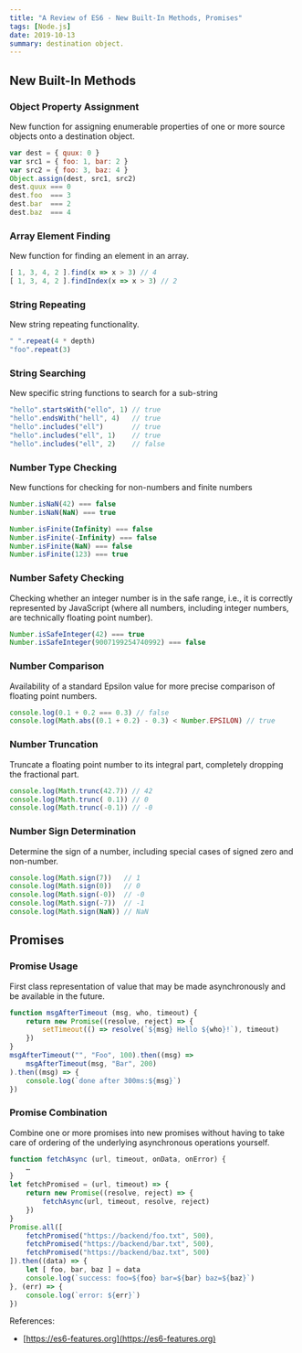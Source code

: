 ```yaml
---
title: "A Review of ES6 - New Built-In Methods, Promises"
tags: [Node.js]
date: 2019-10-13
summary: destination object.
---
```


## New Built-In Methods

### Object Property Assignment

New function for assigning enumerable properties of one or more source objects onto a
destination object.

```javascript
var dest = { quux: 0 }
var src1 = { foo: 1, bar: 2 }
var src2 = { foo: 3, baz: 4 }
Object.assign(dest, src1, src2)
dest.quux === 0
dest.foo  === 3
dest.bar  === 2
dest.baz  === 4
```

### Array Element Finding

New function for finding an element in an array.

```javascript
[ 1, 3, 4, 2 ].find(x => x > 3) // 4
[ 1, 3, 4, 2 ].findIndex(x => x > 3) // 2
```

### String Repeating

New string repeating functionality.

```javascript
" ".repeat(4 * depth)
"foo".repeat(3)
```

### String Searching

New specific string functions to search for a sub-string

```javascript
"hello".startsWith("ello", 1) // true
"hello".endsWith("hell", 4)   // true
"hello".includes("ell")       // true
"hello".includes("ell", 1)    // true
"hello".includes("ell", 2)    // false
```

### Number Type Checking

New functions for checking for non-numbers and finite numbers

```javascript
Number.isNaN(42) === false
Number.isNaN(NaN) === true

Number.isFinite(Infinity) === false
Number.isFinite(-Infinity) === false
Number.isFinite(NaN) === false
Number.isFinite(123) === true
```

### Number Safety Checking

Checking whether an integer number is in the safe range, i.e., it is correctly represented
by JavaScript (where all numbers, including integer numbers, are technically floating
point number).

```javascript
Number.isSafeInteger(42) === true
Number.isSafeInteger(9007199254740992) === false
```

### Number Comparison

Availability of a standard Epsilon value for more precise comparison of floating point
numbers.

```javascript
console.log(0.1 + 0.2 === 0.3) // false
console.log(Math.abs((0.1 + 0.2) - 0.3) < Number.EPSILON) // true
```

### Number Truncation

Truncate a floating point number to its integral part, completely dropping the fractional
part.

```javascript
console.log(Math.trunc(42.7)) // 42
console.log(Math.trunc( 0.1)) // 0
console.log(Math.trunc(-0.1)) // -0
```

### Number Sign Determination

Determine the sign of a number, including special cases of signed zero and non-number.

```javascript
console.log(Math.sign(7))   // 1
console.log(Math.sign(0))   // 0
console.log(Math.sign(-0))  // -0
console.log(Math.sign(-7))  // -1
console.log(Math.sign(NaN)) // NaN
```

## Promises

### Promise Usage

First class representation of value that may be made asynchronously and be available in
the future.

```javascript
function msgAfterTimeout (msg, who, timeout) {
    return new Promise((resolve, reject) => {
        setTimeout(() => resolve(`${msg} Hello ${who}!`), timeout)
    })
}
msgAfterTimeout("", "Foo", 100).then((msg) =>
    msgAfterTimeout(msg, "Bar", 200)
).then((msg) => {
    console.log(`done after 300ms:${msg}`)
})
```

### Promise Combination

Combine one or more promises into new promises without having to take care of ordering of
the underlying asynchronous operations yourself.

```javascript
function fetchAsync (url, timeout, onData, onError) {
    …
}
let fetchPromised = (url, timeout) => {
    return new Promise((resolve, reject) => {
        fetchAsync(url, timeout, resolve, reject)
    })
}
Promise.all([
    fetchPromised("https://backend/foo.txt", 500),
    fetchPromised("https://backend/bar.txt", 500),
    fetchPromised("https://backend/baz.txt", 500)
]).then((data) => {
    let [ foo, bar, baz ] = data
    console.log(`success: foo=${foo} bar=${bar} baz=${baz}`)
}, (err) => {
    console.log(`error: ${err}`)
})
```

References:

- [https://es6-features.org](https://es6-features.org)
